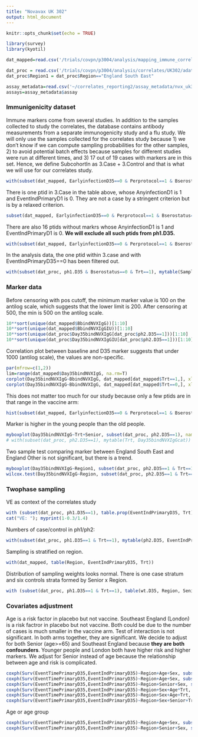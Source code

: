 ```yaml
---
title: "Novavax UK 302"
output: html_document
---
```


```r
knitr::opts_chunk$set(echo = TRUE)

library(survey)
library(kyotil)

dat_mapped=read.csv('/trials/covpn/p3004/analysis/mapping_immune_correlates/UK302/adata/COVID_Novavax_302UK_mapped_20240318.csv')

dat_proc = read.csv('/trials/covpn/p3004/analysis/correlates/UK302/adata/nvx_uk302_data_processed_20240320.csv')
dat_proc$Region1 = dat_proc$Region=="England South East"

assay_metadata=read.csv('~/correlates_reporting2/assay_metadata/nvx_uk302_assay_metadata.csv')
assays=assay_metadata$assay

```


### Immunigenicity dataset

Immune markers come from several studies. In addition to the samples collected to study the correlates, the database contains antibody measurements from a separate immunogenicity study and a flu study. We will only use the samples collected for the correlates study because 1) we don't know if we can compute sampling probabilities for the other samples, 2) to avoid potential batch effects because samples for different studies were run at different times, and 3) 17 out of 19 cases with markers are in this set. Hence, we define SubcohortIn as 3.Case + 3.Control and that is what we will use for our correlates study. 
```r
with(subset(dat_mapped, EarlyinfectionD35==0 & Perprotocol==1 & Bserostatus==0 & Trt==1), mytable(SampleSet, EventIndPrimaryD35))
```

There is one ptid in 3.Case in the table above, whose AnyinfectionD1 is 1 and EventIndPrimaryD1 is 0. They are not a case by a stringent criterion but is by a relaxed criterion.
```r
subset(dat_mapped, EarlyinfectionD35==0 & Perprotocol==1 & Bserostatus==0 & Trt==1 & EventIndPrimaryD35==0 & SampleSet=="3.Case", select=c(Subjectid, AnyinfectionD1, EventIndPrimaryD1))
```

There are also 16 ptids without markrs whose AnyinfectionD1 is 1 and EventIndPrimaryD1 is 0. **We will exclude all such ptids from ph1.D35.**
```r
with(subset(dat_mapped, EarlyinfectionD35==0 & Perprotocol==1 & Bserostatus==0 & Trt==1 & AnyinfectionD1==1 & EventIndPrimaryD1==0), mytable( SubcohortInd))
```
In the analysis data, the one ptid within 3.case and with EventIndPrimaryD35==0 has been filtered out.
```r
with(subset(dat_proc, ph1.D35 & Bserostatus==0 & Trt==1), mytable(SampleSet, EventIndPrimaryD35))
```

### Marker data

Before censoring with pos cutoff, the minimum marker value is 100 on the antilog scale, which suggests that the lower limit is 200. After censoring at 500, the min is 500 on the antilog scale.
```r
10**sort(unique(dat_mapped$BbindNVXIgG))[1:10]
10**sort(unique(dat_mapped$BbindNVXIgGIU))[1:10]
10**sort(unique(dat_proc$Day35bindNVXIgG[dat_proc$ph2.D35==1]))[1:10]
10**sort(unique(dat_proc$Day35bindNVXIgGIU[dat_proc$ph2.D35==1]))[1:10]
```

Correlation plot between baseline and D35 marker suggests that under 1000 (antilog scale), the values are non-specific. 
```r
par(mfrow=c(1,2))
lim=range(dat_mapped$Day35bindNVXIgG, na.rm=T)
corplot(Day35bindNVXIgG~BbindNVXIgG, dat_mapped[dat_mapped$Trt==1,], xlim=lim, asp=1, main="Vacc")
corplot(Day35bindNVXIgG~BbindNVXIgG, dat_mapped[dat_mapped$Trt==0,], xlim=lim, asp=1, main="Plac")
```

This does not matter too much for our study because only a few ptids are in that range in the vaccine arm:
```r
hist(subset(dat_mapped, EarlyinfectionD35==0 & Perprotocol==1 & Bserostatus==0 & Trt==1 & SubcohortInd==1)$Day35bindNVXIgG, main="")
```

Marker is higher in the young people than the old people.
```r
myboxplot(Day35bindNVXIgG~Trt+Senior, subset(dat_proc, ph2.D35==1), names=c("plac,young","vacc,young","plac,senior","vacc,senior"))
# with(subset(dat_proc, ph2.D35==1), mytable(Trt, Day35bindNVXIgGcat))
```


Two sample test comparing marker between England South East and England Other is not significant, but there is a trend.
```r
myboxplot(Day35bindNVXIgG~Region1, subset(dat_proc, ph2.D35==1 & Trt==1), cex.axis=0.8, test="w", names=c("Other","England South East"))
wilcox.test(Day35bindNVXIgG~Region, subset(dat_proc, ph2.D35==1 & Trt==1 & Region!="Scotland, Wales, Northern Ireland"))
```


### Twophase sampling


VE as context of the correlates study
```r
with (subset(dat_proc, ph1.D35==1), table.prop(EventIndPrimaryD35, Trt))
cat("VE: "); myprint(1-0.3/1.4)
```

Numbers of case/control in ph1/ph2:
```r
with(subset(dat_proc, ph1.D35==1 & Trt==1), mytable(ph2.D35, EventIndPrimaryD35))
```


Sampling is stratified on region.
```r
with(dat_mapped, table(Region, EventIndPrimaryD35, Trt))
```

Distribution of sampling weights looks normal. There is one case stratum and six controls strata formed by Senior x Region.
```r
with (subset(dat_proc, ph1.D35==1 & Trt==1), table(wt.D35, Region, Senior))
```




### Covariates adjustment

Age is a risk factor in placebo but not vaccine. Southeast England (London) is a risk factror in placebo but not vaccine. Both could be due to the number of cases is much smaller in the vaccine arm. Test of interaction is not significant. In both arms together, they are significant. We decide to adjust for both Senior (age>=65) and Southeast England because **they are both confounders**. Younger people and London both have higher risk and higher markers. We adjust for Senior instead of age because the relationship between age and risk is complicated.
```r
coxph(Surv(EventTimePrimaryD35,EventIndPrimaryD35)~Region+Age+Sex, subset(dat_proc, ph1.D35==1 & Trt==0))
coxph(Surv(EventTimePrimaryD35,EventIndPrimaryD35)~Region+Age+Sex, subset(dat_proc, ph1.D35==1 & Trt==1))
coxph(Surv(EventTimePrimaryD35,EventIndPrimaryD35)~Region+Senior+Sex, subset(dat_proc, ph1.D35==1 & Trt==1))
coxph(Surv(EventTimePrimaryD35,EventIndPrimaryD35)~Region+Sex+Age*Trt, subset(dat_proc, ph1.D35==1))
coxph(Surv(EventTimePrimaryD35,EventIndPrimaryD35)~Region+Sex+Age+Trt, subset(dat_proc, ph1.D35==1))
coxph(Surv(EventTimePrimaryD35,EventIndPrimaryD35)~Region+Sex+Senior+Trt, subset(dat_proc, ph1.D35==1))
```
Age or age group
```r
coxph(Surv(EventTimePrimaryD35,EventIndPrimaryD35)~Region+Age+Sex, subset(dat_proc, ph1.D35==1 & Trt==0))
coxph(Surv(EventTimePrimaryD35,EventIndPrimaryD35)~Region+Senior+Sex, subset(dat_proc, ph1.D35==1 & Trt==0))

```


